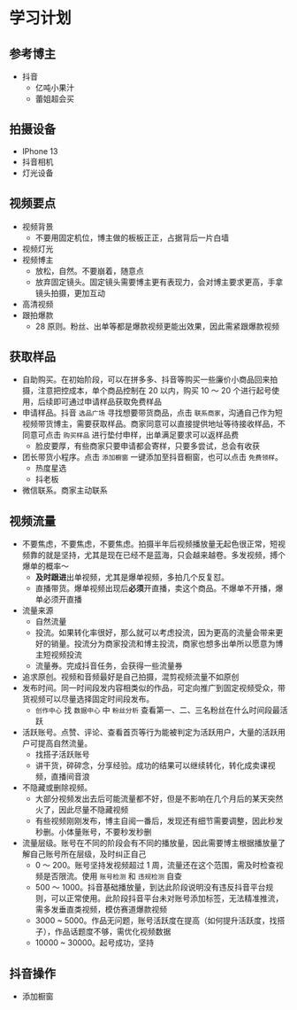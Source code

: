 # 学习计划

## 参考博主

* 抖音
  * 亿吨小果汁
  * 蕾姐超会买

## 拍摄设备

* IPhone 13
* 抖音相机
* 灯光设备

## 视频要点

* 视频背景
  * 不要用固定机位，博主做的板板正正，占据背后一片白墙
* 视频灯光
* 视频博主
  * 放松，自然。不要崩着，随意点
  * 放弃固定镜头。固定镜头需要博主更有表现力，会对博主要求更高，手拿镜头拍摄，更加互动
* 高清视频
* 跟拍爆款
  * 28 原则。粉丝、出单等都是爆款视频更能出效果，因此需紧跟爆款视频

## 获取样品

* 自助购买。在初始阶段，可以在拼多多、抖音等购买一些廉价小商品回来拍摄，注意把控成本，单个商品控制在 20 以内，购买 10 ～ 20 个进行起号使用，后续即可通过申请样品获取免费样品
* 申请样品。抖音 `选品广场` 寻找想要带货商品，点击 `联系商家`，沟通自己作为短视频带货博主，需要获取样品。商家同意可以直接提供地址等待接收样品，不同意可点击 `购买样品` 进行垫付申样，出单满足要求可以返样品费
  * 脸皮要厚，有些商家只要申请都会寄样，只要多尝试，总会有收获
* 团长带货小程序。点击 `添加橱窗` 一键添加至抖音橱窗，也可以点击 `免费领样`。
  * 热度星选
  * 抖老板
* 微信联系。商家主动联系

## 视频流量

* 不要焦虑，不要焦虑，不要焦虑。拍摄半年后视频播放量无起色很正常，短视频靠的就是坚持，尤其是现在已经不是蓝海，只会越来越卷。多发视频，搏个爆单的概率～
  * **及时跟进**出单视频，尤其是爆单视频，多拍几个反复怼。
  * 直播带货。爆单视频出现后**必须**开直播，卖这个商品。不爆单不开播，爆单必须开直播
* 流量来源
  * 自然流量
  * 投流。如果转化率很好，那么就可以考虑投流，因为更高的流量会带来更好的销量。投流分为商家投流和博主投流，商家也想多出单所以愿意为博主短视频投流
  * 流量券。完成抖音任务，会获得一些流量券
* 追求原创。视频和音频最好是自己拍摄，混剪视频流量不如原创
* 发布时间。同一时间段发内容相类似的作品，可定向推广到固定视频受众，带货视频可以尽量选择固定时间段发布。
  * `创作中心` 找 `数据中心` 中 `粉丝分析` 查看第一、二、三名粉丝在什么时间段最活跃
* 活跃账号。点赞、评论、查看首页等行为能被判定为活跃用户，大量的活跃用户可提高自然流量。
  * 找搭子活跃账号
  * 讲干货，碎碎念，分享经验。成功的结果可以继续转化，转化成卖课视频，直播间音浪
* 不隐藏或删除视频。
  * 大部分视频发出去后可能流量都不好，但是不影响在几个月后的某天突然火了，因此尽量不隐藏视频
  * 有些视频刚刚发布，博主自阅一番后，发现还有细节需要调整，因此秒发秒删。小体量账号，不要秒发秒删
* 流量层级。账号在不同的阶段会有不同的播放量，因此需要博主根据播放量了解自己账号所在层级，及时纠正自己
  * 0 ～ 200。账号坚持发视频超过 1 周，流量还在这个范围，需及时检查视频是否限流。使用 `账号检测` 和 `违规检测` 自查
  * 500 ～ 1000。抖音基础播放量，到达此阶段说明没有违反抖音平台规则，可以正常使用。此阶段抖音平台未对账号添加标签，无法精准推流，需多发垂直类视频，模仿赛道爆款视频
  * 3000 ~ 5000。作品无问题，账号活跃度在提高（如何提升活跃度，找搭子），作品话题度不够，需优化视频数据
  * 10000 ~ 30000。起号成功，坚持

## 抖音操作

* 添加橱窗